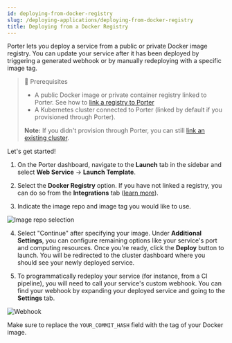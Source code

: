 ```yaml
---
id: deploying-from-docker-registry
slug: /deploying-applications/deploying-from-docker-registry
title: Deploying from a Docker Registry
---
```


Porter lets you deploy a service from a public or private Docker image registry. You can update your service after it has been deployed by triggering a generated webhook or by manually redeploying with a specific image tag.

> 📘 Prerequisites
>
> - A public Docker image or private container registry linked to Porter. See how to [link a registry to Porter](<(https://docs.getporter.dev/docs/linking-an-existing-docker-container-registry)>)
> - A Kubernetes cluster connected to Porter (linked by default if you provisioned through Porter).
>
> **Note:** If you didn't provision through Porter, you can still [link an existing cluster](https://docs.getporter.dev/docs/linking-an-existing-docker-container-registry).

Let's get started!

1. On the Porter dashboard, navigate to the **Launch** tab in the sidebar and select **Web Service** -> **Launch Template**.

2. Select the **Docker Registry** option. If you have not linked a registry, you can do so from the **Integrations** tab ([learn more](https://docs.getporter.dev/docs/linking-an-existing-docker-container-registry)).

3. Indicate the image repo and image tag you would like to use.

![Image repo selection](https://files.readme.io/9d796f4-Screen_Shot_2021-03-18_at_11.26.45_AM.png "Screen Shot 2021-03-18 at 11.26.45 AM.png")

4. Select "Continue" after specifying your image. Under **Additional Settings**, you can configure remaining options like your service's port and computing resources. Once you're ready, click the **Deploy** button to launch. You will be redirected to the cluster dashboard where you should see your newly deployed service.

5. To programmatically redeploy your service (for instance, from a CI pipeline), you will need to call your service's custom webhook. You can find your webhook by expanding your deployed service and going to the **Settings** tab.

![Webhook](https://user-images.githubusercontent.com/11699655/120046959-ac25c480-c013-11eb-8b2f-e6bfd704d7fc.png "webhook in the settings tab")

Make sure to replace the `YOUR_COMMIT_HASH` field with the tag of your Docker image.
